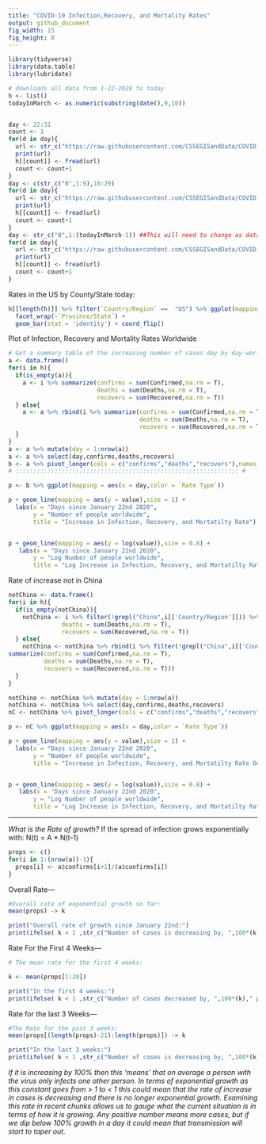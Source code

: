 ---
title: "COVID-19 Infection,Recovery, and Mortality Rates"
output: github_document
fig_width: 15
fig_height: 8
---

```{r include=FALSE}
library(tidyverse)
library(data.table)
library(lubridate)
```



```{r include=F}
# downloads all data from 1-22-2020 to today
h <- list()
todayInMarch <- as.numeric(substring(date(),9,10))


day <- 22:31
count <- 1
for(d in day){
  url <- str_c("https://raw.githubusercontent.com/CSSEGISandData/COVID-19/master/csse_covid_19_data/csse_covid_19_daily_reports/01-",d,"-2020.csv")
  print(url)
  h[[count]] <- fread(url)
  count <- count+1
}
day <- c(str_c("0",1:9),10:29)
for(d in day){
  url <- str_c("https://raw.githubusercontent.com/CSSEGISandData/COVID-19/master/csse_covid_19_data/csse_covid_19_daily_reports/02-",d,"-2020.csv")
  print(url)
  h[[count]] <- fread(url)
  count <- count+1
}
day <- str_c("0",1:(todayInMarch-1)) ##This will need to change as data is available for march 8th
for(d in day){
  url <- str_c("https://raw.githubusercontent.com/CSSEGISandData/COVID-19/master/csse_covid_19_data/csse_covid_19_daily_reports/03-",d,"-2020.csv")
  print(url)
  h[[count]] <- fread(url)
  count <- count+1
}
```


Rates in the US by County/State today:
```{r include=FALSE}
h[[length(h)]] %>% filter(`Country/Region` ==  "US") %>% ggplot(mapping = aes(x = `Country/Region`,y = Confirmed)) +
  facet_wrap(~`Province/State`) +
  geom_bar(stat = 'identity') + coord_flip()

```


Plot of Infection, Recovery and Mortality Rates Worldwide
```{r}
# Get a summary table of the increasing number of cases day by day worldwide #
a <- data.frame()
for(i in h){
  if(is_empty(a)){
    a <- i %>% summarize(confirms = sum(Confirmed,na.rm = T),
                         deaths = sum(Deaths,na.rm = T),
                         recovers = sum(Recovered,na.rm = T))
  } else{
    a <- a %>% rbind(i %>% summarize(confirms = sum(Confirmed,na.rm = T),
                                     deaths = sum(Deaths,na.rm = T),
                                     recovers = sum(Recovered,na.rm = T)))
  }
}
a <- a %>% mutate(day = 1:nrow(a))
a <- a %>% select(day,confirms,deaths,recovers)
b <- a %>% pivot_longer(cols = c("confirms","deaths","recovers"),names_to = "Rate Type")
# ::::::::::::::::::::::::::::::::::::::::::::::::::::::::::::::: #

p <- b %>% ggplot(mapping = aes(x = day,color = `Rate Type`))

p + geom_line(mapping = aes(y = value),size = 1) + 
  labs(x = "Days since January 22nd 2020",
       y = "Number of people worldwide",
       title = "Increase in Infection, Recovery, and Mortatilty Rate")


p + geom_line(mapping = aes(y = log(value)),size = 0.8) +
   labs(x = "Days since January 22nd 2020",
       y = "Log Number of people worldwide",
       title = "Log Increase in Infection, Recovery, and Mortatilty Rate")


```

Rate of increase not in China
```{r}

notChina <- data.frame()
for(i in h){
  if(is_empty(notChina)){
    notChina <- i %>% filter(!grepl("China",i[['Country/Region']])) %>%  summarize(confirms = sum(Confirmed,na.rm = T),
               deaths = sum(Deaths,na.rm = T),
               recovers = sum(Recovered,na.rm = T))
  } else{
    notChina <- notChina %>% rbind(i %>% filter(!grepl("China",i[['Country/Region']])) %>% 
summarize(confirms = sum(Confirmed,na.rm = T),
          deaths = sum(Deaths,na.rm = T),
          recovers = sum(Recovered,na.rm = T)))
  }
}

notChina <- notChina %>% mutate(day = 1:nrow(a))
notChina <- notChina %>% select(day,confirms,deaths,recovers)
nC <- notChina %>% pivot_longer(cols = c("confirms","deaths","recovers"),names_to = "Rate Type")

p <- nC %>% ggplot(mapping = aes(x = day,color = `Rate Type`))

p + geom_line(mapping = aes(y = value),size = 1) + 
  labs(x = "Days since January 22nd 2020",
       y = "Number of people worldwide",
       title = "Increase in Infection, Recovery, and Mortatilty Rate Outside China")


p + geom_line(mapping = aes(y = log(value)),size = 0.8) +
   labs(x = "Days since January 22nd 2020",
       y = "Log Number of people worldwide",
       title = "Log Increase in Infection, Recovery, and Mortatilty Rate Outside China")


```

-------------------------------------------
*What is the Rate of growth?*
If the spread of infection grows exponentially with:
N(t) = A * N(t-1) 


```{r include=FALSE}
props <- c()
for(i in 1:(nrow(a))-1){
  props[i] <- a$confirms[i+1]/(a$confirms[i])
}
```

Overall Rate---
```{r}
#Overall rate of exponential growth so far:
mean(props) -> k

print("Overall rate of growth since January 22nd:")
print(ifelse( k < 1 ,str_c("Number of cases is decreasing by, ",100*(k)," percent per day") ,str_c("Number of cases is increasing by, ",100*(k)," percent per day")))
```

Rate For the First 4 Weeks---
```{r} 
# The mean rate for the first 4 weeks:

k <- mean(props[1:28])

print("In the first 4 weeks:")
print(ifelse( k < 1 ,str_c("Number of cases decreased by, ",100*(k)," percent per day") ,str_c("Number of cases increased by, ",100*(k)," percent per day")))
```


Rate for the last 3 Weeks---
```{r}
#The Rate for the past 3 weeks:
mean(props[(length(props)-21):length(props)]) -> k

print("In the last 3 weeks:")
print(ifelse( k < 1 ,str_c("Number of cases is decreasing by, ",100*(k)," percent per day") ,str_c("Number of cases is increasing by, ",100*(k)," percent per day")))

```

  *If it is increasing by 100% then this 'means' that on average a person with the virus only infects one other person. In terms of exponential growth as this constant goes from  > 1  to  < 1 this could mean that the rate of increase in cases is decreasing and there is no longer exponential growth. Examining this rate in recent chunks allows us to gauge what the current situation is in terms of how it is growing. Any positive number means more cases, but if we dip below 100% growth in a day it could mean that transmission will start to taper out.*


